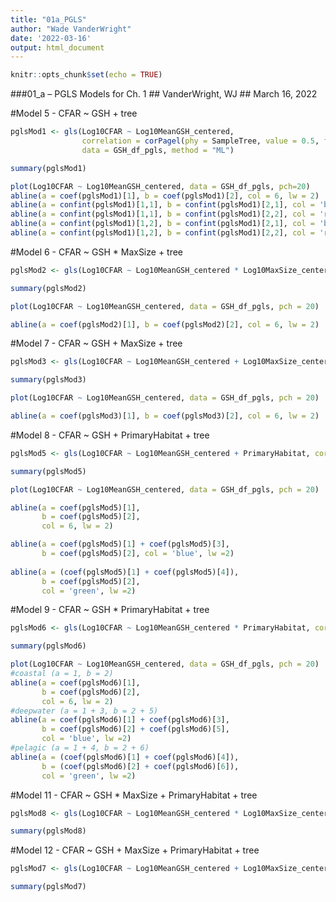 ```yaml
---
title: "01a_PGLS"
author: "Wade VanderWright"
date: '2022-03-16'
output: html_document
---
```


```r
knitr::opts_chunk$set(echo = TRUE)
```

###01_a -- PGLS Models for Ch. 1
## VanderWright, WJ
## March 16, 2022


#Model 5 - CFAR ~ GSH + tree

```r
pglsMod1 <- gls(Log10CFAR ~ Log10MeanGSH_centered, 
                correlation = corPagel(phy = SampleTree, value = 0.5, fixed = F, form = ~Binomial), 
                data = GSH_df_pgls, method = "ML")

summary(pglsMod1)

```

```r
plot(Log10CFAR ~ Log10MeanGSH_centered, data = GSH_df_pgls, pch=20)
abline(a = coef(pglsMod1)[1], b = coef(pglsMod1)[2], col = 6, lw = 2)
abline(a = confint(pglsMod1)[1,1], b = confint(pglsMod1)[2,1], col = 'blue', lw = 1)
abline(a = confint(pglsMod1)[1,1], b = confint(pglsMod1)[2,2], col = 'red', lw = 1)
abline(a = confint(pglsMod1)[1,2], b = confint(pglsMod1)[2,1], col = 'blue', lw = 1)
abline(a = confint(pglsMod1)[1,2], b = confint(pglsMod1)[2,2], col = 'red', lw = 1)

```


#Model 6 - CFAR ~ GSH * MaxSize + tree
```r
pglsMod2 <- gls(Log10CFAR ~ Log10MeanGSH_centered * Log10MaxSize_centered, correlation = corPagel(phy = SampleTree, value = 0.5, fixed = F, form = ~Binomial), data = GSH_df_pgls, method = "ML")

summary(pglsMod2)
```

```r
plot(Log10CFAR ~ Log10MeanGSH_centered, data = GSH_df_pgls, pch = 20)

abline(a = coef(pglsMod2)[1], b = coef(pglsMod2)[2], col = 6, lw = 2)
```
#Model 7 - CFAR ~ GSH + MaxSize + tree
```r
pglsMod3 <- gls(Log10CFAR ~ Log10MeanGSH_centered + Log10MaxSize_centered, correlation = corPagel(phy = SampleTree, value = 0.5, fixed = F, form = ~Binomial), data = GSH_df_pgls, method = "ML")

summary(pglsMod3)
```

```r
plot(Log10CFAR ~ Log10MeanGSH_centered, data = GSH_df_pgls, pch = 20)

abline(a = coef(pglsMod3)[1], b = coef(pglsMod3)[2], col = 6, lw = 2)
```
#Model 8 - CFAR ~ GSH + PrimaryHabitat + tree
```r
pglsMod5 <- gls(Log10CFAR ~ Log10MeanGSH_centered + PrimaryHabitat, correlation = corPagel(phy = SampleTree, value = 0.5, fixed = F, form = ~Binomial), data = GSH_df_pgls, method = "ML")

summary(pglsMod5)
```

```r
plot(Log10CFAR ~ Log10MeanGSH_centered, data = GSH_df_pgls, pch = 20)

abline(a = coef(pglsMod5)[1], 
       b = coef(pglsMod5)[2], 
       col = 6, lw = 2)

abline(a = coef(pglsMod5)[1] + coef(pglsMod5)[3], 
       b = coef(pglsMod5)[2], col = 'blue', lw =2)
       
abline(a = (coef(pglsMod5)[1] + coef(pglsMod5)[4]), 
       b = coef(pglsMod5)[2], 
       col = 'green', lw =2)

```

#Model 9 - CFAR ~ GSH * PrimaryHabitat + tree
```r
pglsMod6 <- gls(Log10CFAR ~ Log10MeanGSH_centered * PrimaryHabitat, correlation = corPagel(phy = SampleTree, value = 0.5, fixed = F, form = ~Binomial), data = GSH_df_pgls, method = "ML")

summary(pglsMod6)
```

```r
plot(Log10CFAR ~ Log10MeanGSH_centered, data = GSH_df_pgls, pch = 20)
#coastal (a = 1, b = 2)
abline(a = coef(pglsMod6)[1], 
       b = coef(pglsMod6)[2], 
       col = 6, lw = 2)
#deepwater (a = 1 + 3, b = 2 + 5)
abline(a = coef(pglsMod6)[1] + coef(pglsMod6)[3], 
       b = coef(pglsMod6)[2] + coef(pglsMod6)[5], 
       col = 'blue', lw =2)
#pelagic (a = 1 + 4, b = 2 + 6)       
abline(a = (coef(pglsMod6)[1] + coef(pglsMod6)[4]), 
       b = (coef(pglsMod6)[2] + coef(pglsMod6)[6]), 
       col = 'green', lw =2)

```







#Model 11 - CFAR ~ GSH * MaxSize + PrimaryHabitat + tree
```r
pglsMod8 <- gls(Log10CFAR ~ Log10MeanGSH_centered * Log10MaxSize_centered + PrimaryHabitat, correlation = corPagel(phy = SampleTree, value = 0.5, fixed = F, form = ~Binomial), data = GSH_df_pgls, method = "ML")

summary(pglsMod8)
```

#Model 12 - CFAR ~ GSH + MaxSize + PrimaryHabitat + tree
```r
pglsMod7 <- gls(Log10CFAR ~ Log10MeanGSH_centered + Log10MaxSize_centered + PrimaryHabitat, correlation = corPagel(phy = SampleTree, value = 0.5, fixed = F, form = ~Binomial), data = GSH_df_pgls, method = "ML")

summary(pglsMod7)
```



